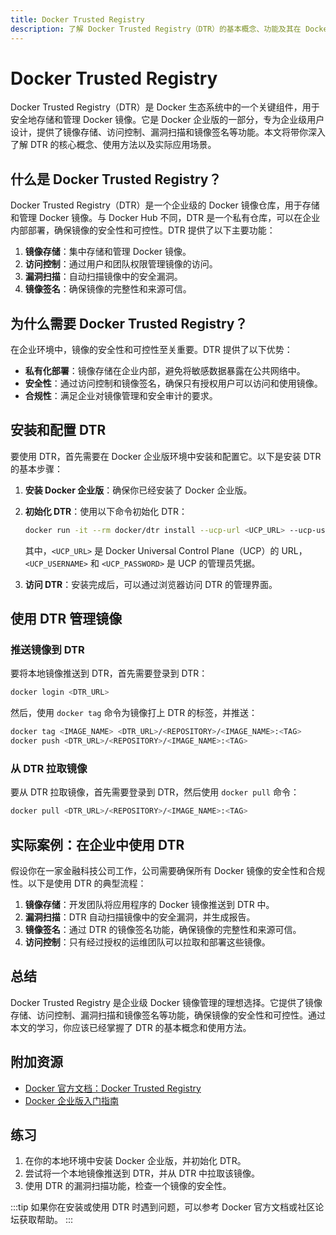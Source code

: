 ```yaml
---
title: Docker Trusted Registry
description: 了解 Docker Trusted Registry（DTR）的基本概念、功能及其在 Docker 生态系统中的重要性。本文适合初学者，包含代码示例、实际案例和总结。
---
```


# Docker Trusted Registry

Docker Trusted Registry（DTR）是 Docker 生态系统中的一个关键组件，用于安全地存储和管理 Docker 镜像。它是 Docker 企业版的一部分，专为企业级用户设计，提供了镜像存储、访问控制、漏洞扫描和镜像签名等功能。本文将带你深入了解 DTR 的核心概念、使用方法以及实际应用场景。

## 什么是 Docker Trusted Registry？

Docker Trusted Registry（DTR）是一个企业级的 Docker 镜像仓库，用于存储和管理 Docker 镜像。与 Docker Hub 不同，DTR 是一个私有仓库，可以在企业内部部署，确保镜像的安全性和可控性。DTR 提供了以下主要功能：

1. **镜像存储**：集中存储和管理 Docker 镜像。
2. **访问控制**：通过用户和团队权限管理镜像的访问。
3. **漏洞扫描**：自动扫描镜像中的安全漏洞。
4. **镜像签名**：确保镜像的完整性和来源可信。

## 为什么需要 Docker Trusted Registry？

在企业环境中，镜像的安全性和可控性至关重要。DTR 提供了以下优势：

- **私有化部署**：镜像存储在企业内部，避免将敏感数据暴露在公共网络中。
- **安全性**：通过访问控制和镜像签名，确保只有授权用户可以访问和使用镜像。
- **合规性**：满足企业对镜像管理和安全审计的要求。

## 安装和配置 DTR

要使用 DTR，首先需要在 Docker 企业版环境中安装和配置它。以下是安装 DTR 的基本步骤：

1. **安装 Docker 企业版**：确保你已经安装了 Docker 企业版。
2. **初始化 DTR**：使用以下命令初始化 DTR：

   ```bash
   docker run -it --rm docker/dtr install --ucp-url <UCP_URL> --ucp-username <UCP_USERNAME> --ucp-password <UCP_PASSWORD>
   ```

   其中，`<UCP_URL>` 是 Docker Universal Control Plane（UCP）的 URL，`<UCP_USERNAME>` 和 `<UCP_PASSWORD>` 是 UCP 的管理员凭据。

3. **访问 DTR**：安装完成后，可以通过浏览器访问 DTR 的管理界面。

## 使用 DTR 管理镜像

### 推送镜像到 DTR

要将本地镜像推送到 DTR，首先需要登录到 DTR：

```bash
docker login <DTR_URL>
```

然后，使用 `docker tag` 命令为镜像打上 DTR 的标签，并推送：

```bash
docker tag <IMAGE_NAME> <DTR_URL>/<REPOSITORY>/<IMAGE_NAME>:<TAG>
docker push <DTR_URL>/<REPOSITORY>/<IMAGE_NAME>:<TAG>
```

### 从 DTR 拉取镜像

要从 DTR 拉取镜像，首先需要登录到 DTR，然后使用 `docker pull` 命令：

```bash
docker pull <DTR_URL>/<REPOSITORY>/<IMAGE_NAME>:<TAG>
```

## 实际案例：在企业中使用 DTR

假设你在一家金融科技公司工作，公司需要确保所有 Docker 镜像的安全性和合规性。以下是使用 DTR 的典型流程：

1. **镜像存储**：开发团队将应用程序的 Docker 镜像推送到 DTR 中。
2. **漏洞扫描**：DTR 自动扫描镜像中的安全漏洞，并生成报告。
3. **镜像签名**：通过 DTR 的镜像签名功能，确保镜像的完整性和来源可信。
4. **访问控制**：只有经过授权的运维团队可以拉取和部署这些镜像。

## 总结

Docker Trusted Registry 是企业级 Docker 镜像管理的理想选择。它提供了镜像存储、访问控制、漏洞扫描和镜像签名等功能，确保镜像的安全性和可控性。通过本文的学习，你应该已经掌握了 DTR 的基本概念和使用方法。

## 附加资源

- [Docker 官方文档：Docker Trusted Registry](https://docs.docker.com/ee/dtr/)
- [Docker 企业版入门指南](https://docs.docker.com/ee/)

## 练习

1. 在你的本地环境中安装 Docker 企业版，并初始化 DTR。
2. 尝试将一个本地镜像推送到 DTR，并从 DTR 中拉取该镜像。
3. 使用 DTR 的漏洞扫描功能，检查一个镜像的安全性。

:::tip
如果你在安装或使用 DTR 时遇到问题，可以参考 Docker 官方文档或社区论坛获取帮助。
:::